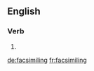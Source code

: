 ==English==

===Verb===
{{head|en|present participle}}

# {{present participle of|facsimile|lang=en}}

[[de:facsimiling]]
[[fr:facsimiling]]